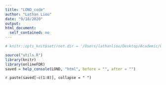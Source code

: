 ```yaml
---
title: "LOND_code"
author: "Lathan Liou"
date: "9/18/2020"
output: 
html_document:
  self_contained: no
---
```

```r
# knitr::opts_knit$set(root.dir = '/Users/lathanliou/Desktop/Academic/Cambridge/BSU-job/onlineFDRShiny/man')
```

```r
source("utils.R")
library(knitr)
library(onlineFDR)
saved = help_console(LOND, "html", before = "", after = "")
```
 
`r paste(saved[-c(1:8)], collapse = " ")`
